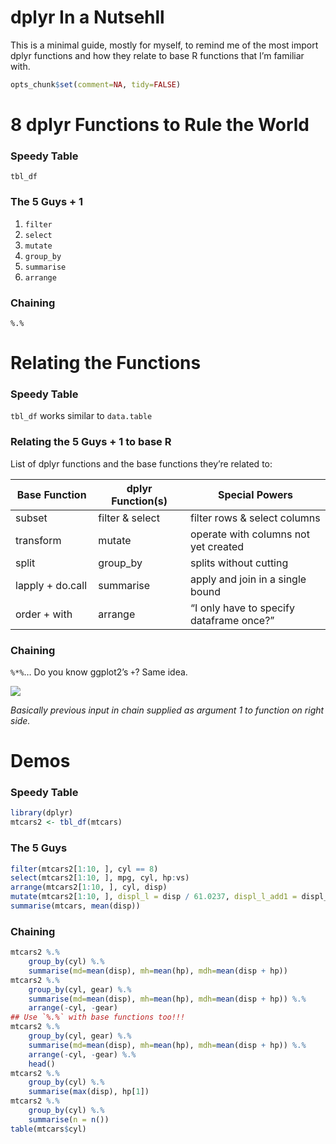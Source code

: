dplyr In a Nutsehll
===

This is a minimal guide, mostly for myself, to remind me of the most import dplyr functions and how they relate to base R functions that I'm familiar with. 

```r
opts_chunk$set(comment=NA, tidy=FALSE)
```

# 8 dplyr Functions to Rule the World

### Speedy Table

`tbl_df`


### The 5 Guys + 1

1. `filter`
2. `select`
3. `mutate`
4. `group_by`
5. `summarise`
6. `arrange`

### Chaining

`%.%`

# Relating the Functions

### Speedy Table 

`tbl_df` works similar to `data.table` 

### Relating the 5 Guys + 1 to base R

List of dplyr functions and the base functions they're related to:

Base Function    | dplyr Function(s) | Special Powers
-----------------|-------------------|-----------------------------
subset           |  filter & select  | filter rows & select columns
transform        |  mutate           | operate with columns not yet created
split            |  group_by         | splits without cutting
lapply + do.call |  summarise        | apply and join in a single bound
order + with     |  arrange          | "I only have to specify dataframe once?"

### Chaining

`%*%`... Do you know ggplot2's `+`?  Same idea.  

![](chain.png)

*Basically previous input in chain supplied as argument 1 to function on right side.*

# Demos
### Speedy Table
```r
library(dplyr)
mtcars2 <- tbl_df(mtcars)
```

### The 5 Guys
```r
filter(mtcars2[1:10, ], cyl == 8)
select(mtcars2[1:10, ], mpg, cyl, hp:vs)
arrange(mtcars2[1:10, ], cyl, disp)
mutate(mtcars2[1:10, ], displ_l = disp / 61.0237, displ_l_add1 = displ_l + 1)
summarise(mtcars, mean(disp))
```

### Chaining

```r
mtcars2 %.%
    group_by(cyl) %.%
    summarise(md=mean(disp), mh=mean(hp), mdh=mean(disp + hp))
mtcars2 %.%
    group_by(cyl, gear) %.%
    summarise(md=mean(disp), mh=mean(hp), mdh=mean(disp + hp)) %.%
    arrange(-cyl, -gear)
## Use `%.%` with base functions too!!!
mtcars2 %.%
    group_by(cyl, gear) %.%
    summarise(md=mean(disp), mh=mean(hp), mdh=mean(disp + hp)) %.%
    arrange(-cyl, -gear) %.%
	head()
mtcars2 %.%
    group_by(cyl) %.%
    summarise(max(disp), hp[1])
mtcars2 %.%
    group_by(cyl) %.%
    summarise(n = n()) 
table(mtcars$cyl) 
```


